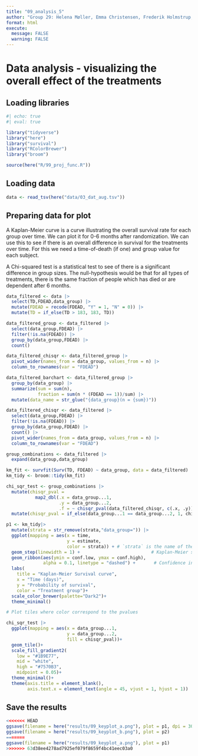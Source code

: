 ```yaml
---
title: "09_analysis_5"
author: "Group 29: Helena Møller, Emma Christensen, Frederik Holmstrup, Casper Harreby & Laura Christiansen"
format: html
execute: 
  message: FALSE
  warning: FALSE
---
```


# Data analysis - visualizing the overall effect of the treatments

## Loading libraries

```r
#| echo: true
#| eval: true

library("tidyverse")
library("here")
library("survival")
library("RColorBrewer")
library("broom")
```

```r
source(here("R/99_proj_func.R"))
```

## Loading data

```r
data <- read_tsv(here("data/03_dat_aug.tsv"))
```

## Preparing data for plot

A Kaplan-Meier curve is a curve illustrating the overall survival rate for each group over time. We can plot it for 0-6 months after randomization. We can use this to see if there is an overall difference in survival for the treatments over time. For this we need a time-of-death (if one) and group value for each subject.

A Chi-squared test is a statistical test to see of there is a significant difference in group sizes. The null-hypothesis would be that for all types of treatments, there is the same fraction of people which has died or are dependent after 6 months.

```r
data_filtered <- data |> 
  select(TD,FDEAD,data_group) |> 
  mutate(FDEAD = recode(FDEAD, "Y" = 1, "N" = 0)) |> 
  mutate(TD = if_else(TD > 183, 183, TD))

data_filtered_group <- data_filtered |> 
  select(data_group,FDEAD) |> 
  filter(!is.na(FDEAD)) |> 
  group_by(data_group,FDEAD) |> 
  count()

data_filtered_chisqr <- data_filtered_group |> 
  pivot_wider(names_from = data_group, values_from = n) |> 
  column_to_rownames(var = "FDEAD")

data_filtered_barchart <- data_filtered_group |> 
  group_by(data_group) |> 
  summarize(sum = sum(n),
            fraction = sum(n * (FDEAD == 1))/sum) |> 
  mutate(data_name = str_glue("{data_group}(n = {sum})"))

data_filtered_chisqr <- data_filtered |> 
  select(data_group,FDEAD) |> 
  filter(!is.na(FDEAD)) |> 
  group_by(data_group,FDEAD) |> 
  count() |> 
  pivot_wider(names_from = data_group, values_from = n) |> 
  column_to_rownames(var = "FDEAD")

group_combinations <- data_filtered |> 
  expand(data_group,data_group)
```

```r
km_fit <- survfit(Surv(TD, FDEAD) ~ data_group, data = data_filtered)
km_tidy <- broom::tidy(km_fit)

chi_sqr_test <- group_combinations |> 
  mutate(chisqr_pval = 
           map2_dbl(.x = data_group...1,
                    .y = data_group...2,
                    .f = ~ chisqr_pval(data_filtered_chisqr, c(.x, .y)))) |> 
  mutate(chisqr_pval = if_else(data_group...1 == data_group...2, 1, chisqr_pval ))
```

```r
p1 <- km_tidy|>
  mutate(strata = str_remove(strata,"data_group=")) |> 
  ggplot(mapping = aes(x = time, 
                       y = estimate, 
                       color = strata)) + # `strata` is the name of the groups from the km model
  geom_step(linewidth = 1) +                           # Kaplan-Meier steps
  geom_ribbon(aes(ymin = conf.low, ymax = conf.high), 
              alpha = 0.1, linetype = "dashed") +       # Confidence interval
  labs(
    title = "Kaplan-Meier Survival curve",
    x = "Time (days)",
    y = "Probability of survival",
    color = "Treatment group")+
  scale_color_brewer(palette="Dark2")+
  theme_minimal()
```

```r
# Plot tiles where color correspond to the pvalues

chi_sqr_test |> 
  ggplot(mapping = aes(x = data_group...1,
                       y = data_group...2,
                       fill = chisqr_pval))+
  geom_tile()+
  scale_fill_gradient2(
    low = "#1B9E77",
    mid = "white",
    high = "#7570B3",
    midpoint = 0.05)+
  theme_minimal()+
  theme(axis.title = element_blank(),
        axis.text.x = element_text(angle = 45, vjust = 1, hjust = 1))
```

## Save the results

```r
<<<<<<< HEAD
ggsave(filename = here("results/09_keyplot_a.png"), plot = p1, dpi = 300, bg = "white")  
ggsave(filename = here("results/09_keyplot_b.png"), plot = p2)  
=======
ggsave(filename = here("results/09_keyplot_a.png"), plot = p1)  
>>>>>>> 63d38ee4278ad7925ef079f8659f4bc41eec03a0
```
